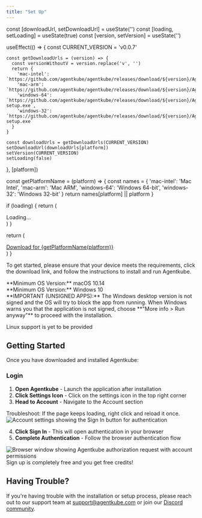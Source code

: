 ```yaml
---
title: "Set Up"
---
```


  const [downloadUrl, setDownloadUrl] = useState('')
  const [loading, setLoading] = useState(true)
  const [version, setVersion] = useState('')

  useEffect(() => {
    const CURRENT_VERSION = 'v0.0.7'
    
    const getDownloadUrls = (version) => {
      const versionWithoutV = version.replace('v', '')
      return {
        'mac-intel': `https://github.com/agentkube/agentkube/releases/download/${version}/Agentkube_${versionWithoutV}_x64.dmg`,
        'mac-arm': `https://github.com/agentkube/agentkube/releases/download/${version}/Agentkube_${versionWithoutV}_aarch64.dmg`,
        'windows-64': `https://github.com/agentkube/agentkube/releases/download/${version}/Agentkube_${versionWithoutV}_x64-setup.exe`,
        'windows-32': `https://github.com/agentkube/agentkube/releases/download/${version}/Agentkube_${versionWithoutV}_x86-setup.exe`
      }
    }
    
    const downloadUrls = getDownloadUrls(CURRENT_VERSION)
    setDownloadUrl(downloadUrls[platform])
    setVersion(CURRENT_VERSION)
    setLoading(false)
  }, [platform])

  const getPlatformName = (platform) => {
    const names = {
      'mac-intel': 'Mac Intel',
      'mac-arm': 'Mac ARM',
      'windows-64': 'Windows 64-bit',
      'windows-32': 'Windows 32-bit'
    }
    return names[platform] || platform
  }

  if (loading) {
    return (
      <div className="flex items-center justify-center py-4">
        <div className="animate-spin rounded-full h-4 w-4 border-b-2 border-blue-600"></div>
        <span className="ml-2 text-sm">Loading...</span>
      </div>
    )
  }

  return (
    <div className="">
      <a
        href={downloadUrl}
        className="inline-flex items-center justify-center px-6 py-2 bg-neutral-800 text-white text-sm font-medium rounded-lg hover:bg-neutral-900 border-none transition-colors"
        download
      >
        Download for {getPlatformName(platform)}
      </a>
    </div>
  )
}

To get started, please ensure that your device meets the requirements, click the download link, and follow the instructions to install and run Agentkube.

<Tabs>
<Tab title="Mac">
**Minimum OS Version:** macOS 10.14

<div className="flex gap-2">
  <DownloadButton platform="mac-arm" />
  <DownloadButton platform="mac-intel" />
</div>
</Tab>


<Tab title="Windows">
**Minimum OS Version:** Windows 10

<div className="flex gap-2">
<DownloadButton platform="windows-64" />

<DownloadButton platform="windows-32" />
</div>

<Warning>
**IMPORTANT (UNSIGNED APPS):** The Windows desktop version is not signed and the OS will try to block the app from running. When Windows warns you that the application is not signed, choose **"More info > Run anyway"** to proceed with the installation.
</Warning>
</Tab>


<Tab title="Linux">

Linux support is yet to be provided

</Tab>
</Tabs>

## Getting Started

Once you have downloaded and installed Agentkube:


### Login

1. **Open Agentkube** - Launch the application after installation
2. **Click Settings Icon** - Click on the settings icon in the top right corner
3. **Head to Account** - Navigate to the Account section


<Note>
Troubleshoot: If the page keeps loading, right click and reload it once.
</Note>

<Frame caption="Account settings with Sign In option">
  <img src="/images/signin.png" alt="Account settings showing the Sign In button for authentication" />
</Frame>

4. **Click Sign In** - This will open authentication in your browser
5. **Complete Authentication** - Follow the browser authentication flow

<Frame caption="Browser authentication flow">
  <img src="/images/access-on-browser.png" alt="Browser window showing Agentkube authorization request with account permissions" />
</Frame>

<Note>
Sign up is completely free and you get free credits!
</Note>

## Having Trouble?

If you're having trouble with the installation or setup process, please reach out to our support team at [support@agentkube.com](mailto:support@agentkube.com) or join our [Discord community](https://discord.gg/UxnwzcjMWA).